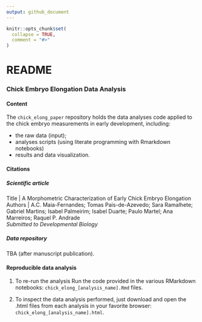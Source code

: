 ```yaml
---
output: github_document
---
```


<!-- README.md is generated from README.Rmd. Please edit that file -->

```r
knitr::opts_chunk$set(
  collapse = TRUE,
  comment = "#>"
)
```

# README

<!-- badges: start -->
<!-- badges: end -->

### Chick Embryo Elongation Data Analysis

#### Content

The `chick_elong_paper` repository holds the data analyses code applied to the chick embryo measurements in early development, including:

- the raw data (input);   
- analyses scripts (using literate programming with Rmarkdown notebooks)
- results and data visualization.


#### Citations

##### Scientific article

Title | A Morphometric Characterization of Early Chick Embryo Elongation   
Authors | A.C. Maia-Fernandes; Tomas Pais-de-Azevedo; Sara Ramalhete; Gabriel Martins; Isabel Palmeirim; Isabel Duarte; Paulo Martel; Ana Marreiros; Raquel P. Andrade   
*Submitted to Developmental Biology*   

##### Data repository

TBA (after manuscript publication).


#### Reproducible data analysis

1. To re-run the analysis Run the code provided in the various RMarkdown notebooks: `chick_elong_[analysis_name].Rmd` files.


2. To inspect the data analysis performed, just download and open the .html files from each analysis in your favorite browser: `chick_elong_[analysis_name].html`.

